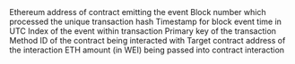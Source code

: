 <ParamField path="contract_address">
Ethereum address of contract emitting the event
</ParamField>
<ParamField path="evt_block_number">
Block number which processed the unique transaction hash
</ParamField>
<ParamField path="evt_block_time">
Timestamp for block event time in UTC
</ParamField>
<ParamField path="evt_index">
Index of the event within transaction
</ParamField>
<ParamField path="evt_tx_hash">
Primary key of the transaction
</ParamField>
<ParamField path="selector">
Method ID of the contract being interacted with
</ParamField>
<ParamField path="target">
Target contract address of the interaction
</ParamField>
<ParamField path="value">
ETH amount (in WEI) being passed into contract interaction
</ParamField>
